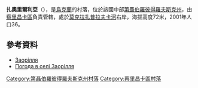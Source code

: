 {{coord|49|6|21|N|34|36|40|E|scale:30000_region:UA|display=title}}

'''扎奧里爾利亞'''（{{lang-uk|Заорілля}}），是[[烏克蘭|烏克蘭]]的村落，位於該國中部[[第聶伯羅彼得羅夫斯克州|第聶伯羅彼得羅夫斯克州]]，由[[察里昌卡區|察里昌卡區]]負責管轄，處於[[莫克拉扎普拉夫卡河|莫克拉扎普拉夫卡河]]右岸，海拔高度72米，2001年人口36。

==參考資料==
* [http://gska2.rada.gov.ua/pls/z7502/A005?rdat1=06.12.2007&rf7571=6704 Заорілля]{{dead link|date=2018年3月 |bot=InternetArchiveBot |fix-attempted=yes }}
* [http://weather.in.ua/ua/dnepropetrovskaja/8447 Погода в селі Заорілля] {{Wayback|url=http://weather.in.ua/ua/dnepropetrovskaja/8447 |date=20160607141837 }}

{{DEFAULTSORT:Заорілля}}
[[Category:第聶伯羅彼得羅夫斯克州村落|Category:第聶伯羅彼得羅夫斯克州村落]]
[[Category:察里昌卡區村落|Category:察里昌卡區村落]]


{{Dnipropetrovsk-geo-stub}}